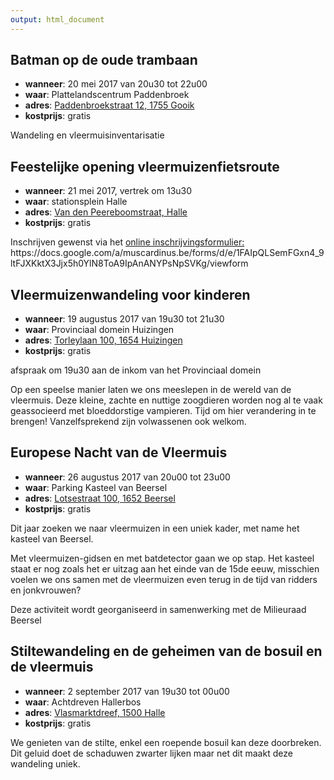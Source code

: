 ```yaml
---
output: html_document
---
```


## Batman op de oude trambaan

- **wanneer**: 20 mei 2017 van 20u30 tot 22u00
- **waar**: Plattelandscentrum Paddenbroek 
- **adres**: [Paddenbroekstraat 12, 1755 Gooik](https://www.openstreetmap.org/directions?route=%3B50.78598%2C4.10911#map=16/50.78598/4.10911)
- **kostprijs**: gratis

Wandeling en vleermuisinventarisatie

## Feestelijke opening vleermuizenfietsroute

- **wanneer**: 21 mei 2017, vertrek om 13u30
- **waar**: stationsplein Halle
- **adres**: [Van den Peereboomstraat, Halle](https://www.openstreetmap.org/directions?route=%3B50.73372%2C4.24036#map=16/50.73372/4.24036)
- **kostprijs**: gratis

Inschrijven gewenst via het [online inschrijvingsformulier:](https://docs.google.com/a/muscardinus.be/forms/d/e/1FAIpQLSemFGxn4_9ltFJXKktX3Jjx5h0YlN8ToA9IpAnANYPsNpSVKg/viewform) https://docs.google.com/a/muscardinus.be/forms/d/e/1FAIpQLSemFGxn4_9ltFJXKktX3Jjx5h0YlN8ToA9IpAnANYPsNpSVKg/viewform

## Vleermuizenwandeling voor kinderen

- **wanneer**: 19 augustus 2017 van 19u30 tot 21u30
- **waar**: Provinciaal domein Huizingen
- **adres**: [Torleylaan 100, 1654 Huizingen](https://www.openstreetmap.org/directions?route=%3B50.74344%2C4.27967#map=16/50.74344/4.27967)
- **kostprijs**: gratis

afspraak om 19u30 aan de inkom van het Provinciaal domein

Op een speelse manier laten we ons meeslepen in de wereld van de vleermuis. Deze kleine, zachte en nuttige zoogdieren worden nog al te vaak geassocieerd met bloeddorstige vampieren. Tijd om hier verandering in te brengen!  Vanzelfsprekend zijn volwassenen ook welkom.

## Europese Nacht van de Vleermuis

- **wanneer**: 26 augustus 2017 van 20u00 tot 23u00
- **waar**: Parking Kasteel van Beersel
- **adres**: [Lotsestraat 100, 1652 Beersel](https://www.openstreetmap.org/directions?route=%3B50.76620%2C4.30059#map=16/50.76620/4.30059)
- **kostprijs**: gratis

Dit jaar zoeken we naar vleermuizen in een uniek kader, met name het kasteel van Beersel.

Met vleermuizen-gidsen en met batdetector gaan we op stap. Het kasteel staat er nog zoals het er uitzag aan het einde van de 15de eeuw, misschien voelen we ons samen met de vleermuizen even terug in de tijd van ridders en jonkvrouwen?

Deze activiteit wordt georganiseerd in samenwerking met de Milieuraad Beersel

## Stiltewandeling en de geheimen van de bosuil en de vleermuis

- **wanneer**: 2 september 2017 van 19u30 tot 00u00
- **waar**: Achtdreven Hallerbos
- **adres**: [Vlasmarktdreef, 1500 Halle](https://www.openstreetmap.org/directions?route=%3B50.70215%2C4.28317#map=16/50.70215/4.28317)
- **kostprijs**: gratis

We genieten van de stilte, enkel een roepende bosuil kan deze doorbreken. Dit geluid doet de schaduwen zwarter lijken maar net dit maakt deze wandeling uniek.
